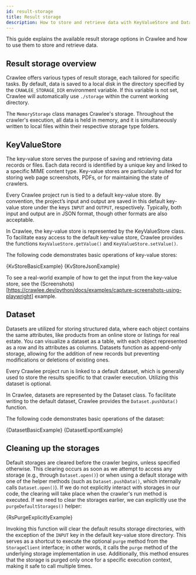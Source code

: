 ```yaml
---
id: result-storage
title: Result storage
description: How to store and retrieve data with KeyValueStore and Dataset in Crawlee
---
```







This guide explains the available result storage options in Crawlee and how to use them to store and retrieve data.

## Result storage overview

Crawlee offers various types of result storage, each tailored for specific tasks. By default, data is saved to a local disk in the directory specified by the `CRAWLEE_STORAGE_DIR` environment variable. If this variable is not set, Crawlee will automatically use `./storage` within the current working directory.

The `MemoryStorage` class manages Crawlee's storage. Throughout the crawler's execution, all data is held in memory, and it is simultaneously written to local files within their respective storage type folders.

## KeyValueStore

The key-value store serves the purpose of saving and retrieving data records or files. Each data record is identified by a unique key and linked to a specific MIME content type. Key-value stores are particularly suited for storing web page screenshots, PDFs, or for maintaining the state of crawlers.

Every Crawlee project run is tied to a default key-value store. By convention, the project’s input and output are saved in this default key-value store under the keys `INPUT` and `OUTPUT`, respectively. Typically, both input and output are in JSON format, though other formats are also acceptable.

In Crawlee, the key-value store is represented by the KeyValueStore class. To facilitate easy access to the default key-value store, Crawlee provides the functions `KeyValueStore.getValue()` and `KeyValueStore.setValue()`.

The following code demonstrates basic operations of key-value stores:

<Tabs groupId="keyvaluestore">
    <TabItem value="kvstore_basic_example" label="Basic usage" default>
        <CodeBlock className="language-python">
            {KvStoreBasicExample}
        </CodeBlock>
    </TabItem>
    <TabItem value="kvstore_json_example" label="Working with JSON">
        <CodeBlock className="language-python">
            {KvStoreJsonExample}
        </CodeBlock>
    </TabItem>
</Tabs>

To see a real-world example of how to get the input from the key-value store, see the (Screenshots)[https://crawlee.dev/python/docs/examples/capture-screenshots-using-playwright] example.

## Dataset

Datasets are utilized for storing structured data, where each object contains the same attributes, like products from an online store or listings for real estate. You can visualize a dataset as a table, with each object represented as a row and its attributes as columns. Datasets function as append-only storage, allowing for the addition of new records but preventing modifications or deletions of existing ones.

Every Crawlee project run is linked to a default dataset, which is generally used to store the results specific to that crawler execution. Utilizing this dataset is optional.

In Crawlee, datasets are represented by the Dataset class. To facilitate writing to the default dataset, Crawlee provides the `Dataset.pushData()` function.

The following code demonstrates basic operations of the dataset:

<Tabs groupId="dataset">
    <TabItem value="dataset_basic_example" label="Basic usage" default>
        <CodeBlock className="language-python">
            {DatasetBasicExample}
        </CodeBlock>
    </TabItem>
    <TabItem value="dataset_export_example" label="Export data">
        <CodeBlock className="language-python">
            {DatasetExportExample}
        </CodeBlock>
    </TabItem>
</Tabs>

## Cleaning up the storages

Default storages are cleared before the crawler begins, unless specified otherwise. This clearing occurs as soon as we attempt to access any storage (e.g., through `Dataset.open()`) or when using a default storage with one of the helper methods (such as `Dataset.pushData()`, which internally calls `Dataset.open()`). If we do not explicitly interact with storages in our code, the clearing will take place when the crawler's run method is executed. If we need to clear the storages earlier, we can explicitly use the `purgeDefaultStorages()` helper:

<Tabs groupId="cleaningUpStorage">
    <TabItem value="rs_purge_explicitly_example" label="Basic usage" default>
        <CodeBlock className="language-python">
            {RsPurgeExplicitlyExample}
        </CodeBlock>
    </TabItem>
</Tabs>

Invoking this function will clear the default results storage directories, with the exception of the `INPUT` key in the default key-value store directory. This serves as a shortcut to execute the optional `purge` method from the `StorageClient` interface; in other words, it calls the `purge` method of the underlying storage implementation in use. Additionally, this method ensures that the storage is purged only once for a specific execution context, making it safe to call multiple times.